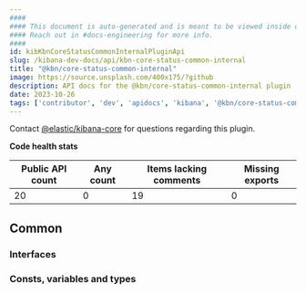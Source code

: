```yaml
---
####
#### This document is auto-generated and is meant to be viewed inside our experimental, new docs system.
#### Reach out in #docs-engineering for more info.
####
id: kibKbnCoreStatusCommonInternalPluginApi
slug: /kibana-dev-docs/api/kbn-core-status-common-internal
title: "@kbn/core-status-common-internal"
image: https://source.unsplash.com/400x175/?github
description: API docs for the @kbn/core-status-common-internal plugin
date: 2023-10-26
tags: ['contributor', 'dev', 'apidocs', 'kibana', '@kbn/core-status-common-internal']
---
```




Contact [@elastic/kibana-core](https://github.com/orgs/elastic/teams/kibana-core) for questions regarding this plugin.

**Code health stats**

| Public API count  | Any count | Items lacking comments | Missing exports |
|-------------------|-----------|------------------------|-----------------|
| 20 | 0 | 19 | 0 |

## Common

### Interfaces
<DocDefinitionList data={kbnCoreStatusCommonInternalObj.common.interfaces}/>

### Consts, variables and types
<DocDefinitionList data={kbnCoreStatusCommonInternalObj.common.misc}/>

